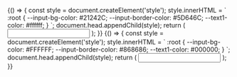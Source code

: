 

<Meta
  title="components/Input"
/>

<Canvas>
  <Story name="dark theme">
    {() => {
      const style = document.createElement('style');
      style.innerHTML = `
        :root {
          --input-bg-color: #21242C;
          --input-border-color: #5D646C;
          --text1-color: #ffffff;
        }
      `;
      document.head.appendChild(style);
      return (
        <IntlProvider>
          <Input />
        </IntlProvider>
      );
    }}
  </Story>
</Canvas>

<Canvas>
  <Story name="light theme">
    {() => {
      const style = document.createElement('style');
      style.innerHTML = `
        :root {
          --input-bg-color: #FFFFFF;
          --input-border-color: #868686;
          --text1-color: #000000;
        }
      `;
      document.head.appendChild(style);
      return (
        <IntlProvider>
          <Input />
        </IntlProvider>
      );
    }}
  </Story>
</Canvas>
